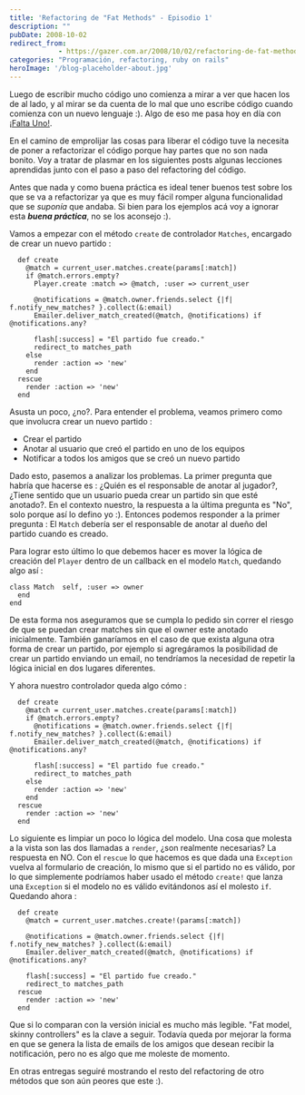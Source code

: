 ```yaml
---
title: 'Refactoring de "Fat Methods" - Episodio 1'
description: ""
pubDate: 2008-10-02
redirect_from: 
            - https://gazer.com.ar/2008/10/02/refactoring-de-fat-methods-episodio-1/
categories: "Programación, refactoring, ruby on rails"
heroImage: '/blog-placeholder-about.jpg'
---
```

Luego de escribir mucho código uno comienza a mirar a ver que hacen los de al lado, y al mirar se da cuenta de lo mal que uno escribe código cuando comienza con un nuevo lenguaje :). Algo de eso me pasa hoy en día con [¡Falta Uno!](http://www.falta-uno.com.ar).

En el camino de emprolijar las cosas para liberar el código tuve la necesita de poner a refactorizar el código porque hay partes que no son nada bonito. Voy a tratar de plasmar en los siguientes posts algunas lecciones aprendidas junto con el paso a paso del refactoring del código.

Antes que nada y como buena práctica es ideal tener buenos test sobre los que se va a refactorizar ya que es muy fácil romper alguna funcionalidad que se _suponía_ que andaba. Si bien para los ejemplos acá voy a ignorar esta _**buena práctica**_, no se los aconsejo :).

Vamos a empezar con el método `create` de controlador `Matches`, encargado de crear un nuevo partido :

```
  def create
    @match = current_user.matches.create(params[:match])
    if @match.errors.empty?
      Player.create :match => @match, :user => current_user

      @notifications = @match.owner.friends.select {|f| f.notify_new_matches? }.collect(&:email)
      Emailer.deliver_match_created(@match, @notifications) if @notifications.any?

      flash[:success] = "El partido fue creado."
      redirect_to matches_path
    else
      render :action => 'new'
    end
  rescue
    render :action => 'new'
  end
```

Asusta un poco, ¿no?. Para entender el problema, veamos primero como que involucra crear un nuevo partido :

- Crear el partido
- Anotar al usuario que creó el partido en uno de los equipos
- Notificar a todos los amigos que se creó un nuevo partido

Dado esto, pasemos a analizar los problemas. La primer pregunta que habría que hacerse es : ¿Quién es el responsable de anotar al jugador?, ¿Tiene sentido que un usuario pueda crear un partido sin que esté anotado?. En el contexto nuestro, la respuesta a la última pregunta es "No", solo porque así lo defino yo :). Entonces podemos responder a la primer pregunta : El `Match` debería ser el responsable de anotar al dueño del partido cuando es creado.

Para lograr esto último lo que debemos hacer es mover la lógica de creación del `Player` dentro de un callback en el modelo `Match`, quedando algo así :

```
class Match  self, :user => owner
  end
end
```

De esta forma nos aseguramos que se cumpla lo pedido sin correr el riesgo de que se puedan crear matches sin que el owner este anotado inicialmente. También ganaríamos en el caso de que exista alguna otra forma de crear un partido, por ejemplo si agregáramos la posibilidad de crear un partido enviando un email, no tendríamos la necesidad de repetir la lógica inicial en dos lugares diferentes.

Y ahora nuestro controlador queda algo cómo :

```
  def create
    @match = current_user.matches.create(params[:match])
    if @match.errors.empty?
      @notifications = @match.owner.friends.select {|f| f.notify_new_matches? }.collect(&:email)
      Emailer.deliver_match_created(@match, @notifications) if @notifications.any?

      flash[:success] = "El partido fue creado."
      redirect_to matches_path
    else
      render :action => 'new'
    end
  rescue
    render :action => 'new'
  end
```

Lo siguiente es limpiar un poco lo lógica del modelo. Una cosa que molesta a la vista son las dos llamadas a `render`, ¿son realmente necesarias? La respuesta en NO. Con el `rescue` lo que hacemos es que dada una `Exception` vuelva al formulario de creación, lo mismo que si el partido no es válido, por lo que simplemente podríamos haber usado el método `create!` que lanza una `Exception` si el modelo no es válido evitándonos así el molesto `if`. Quedando ahora :

```
  def create
    @match = current_user.matches.create!(params[:match])

    @notifications = @match.owner.friends.select {|f| f.notify_new_matches? }.collect(&:email)
    Emailer.deliver_match_created(@match, @notifications) if @notifications.any?

    flash[:success] = "El partido fue creado."
    redirect_to matches_path
  rescue
    render :action => 'new'
  end
```

Que si lo comparan con la versión inicial es mucho más legible. "Fat model, skinny controllers" es la clave a seguir. Todavía queda por mejorar la forma en que se genera la lista de emails de los amigos que desean recibir la notificación, pero no es algo que me moleste de momento.

En otras entregas seguiré mostrando el resto del refactoring de otro métodos que son aún peores que este :).
